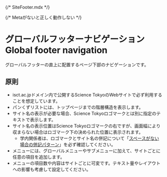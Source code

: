 {/* SiteFooter.mdx */}


{/* Metaがないと正しく動作しない */}

<Meta title="SiteFooter" of={SiteFooterStories} />

# グローバルフッターナビゲーション Global footer navigation

グローバルフッターの直上に配置するページ下部のナビゲーションです。

## 原則

- isct.ac.jpドメイン内で公開するScience TokyoのWebサイトで必ず利用することを想定しています。
- パンくずリストには、トップページまでの階層構造を表示します。
- サイト名の表示が必要な場合、Science Tokyoロゴマークとは別に指定のテキストで表示します。
- サイト名の表示位置はScience Tokyoロゴマークの右ですが、画面幅により収まらない場合はロゴマーク下の決められた位置に表示されます。
  - 学内関係者は、ロゴマークとサイト名の併記について「<a href="https://design-system.isct.ac.jp/ja/brand/communication/organization/#%E3%82%B9%E3%83%9A%E3%83%BC%E3%82%B9%E3%81%8C%E3%81%AA%E3%81%84%E5%A0%B4%E5%90%88%E3%81%AE%E4%BD%B5%E8%A8%98%E3%83%91%E3%82%BF%E3%83%BC%E3%83%B3" target="_blank">スペースがない場合の併記パターン</a>」を必ず確認してください。
- メニューには、グローバルメニューやサブメニューに加えて、サイトごとに任意の項目を追加します。
- メニューの項目数や内容はサイトごとに可変です。テキスト量やレイアウトへの影響も考慮して設定してください。

<Canvas />
<Controls />

